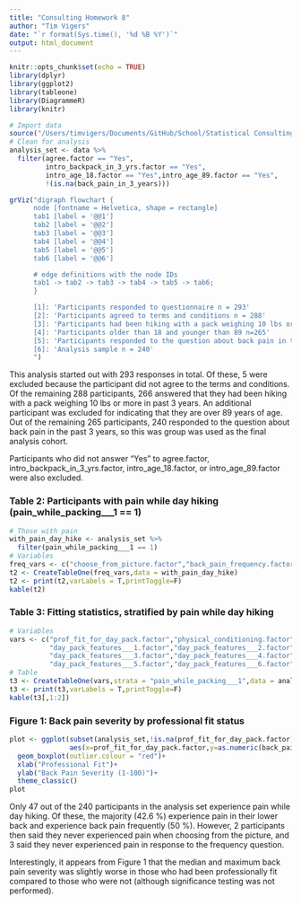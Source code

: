 ```yaml
---
title: "Consulting Homework 8"
author: "Tim Vigers"
date: "`r format(Sys.time(), '%d %B %Y')`"
output: html_document
---
```


```r
knitr::opts_chunk$set(echo = TRUE)
library(dplyr)
library(ggplot2)
library(tableone)
library(DiagrammeR)
library(knitr)
```

```r
# Import data
source("/Users/timvigers/Documents/GitHub/School/Statistical Consulting 2/Kiernan Project/Data/survey.r")
# Clean for analysis
analysis_set <- data %>%
  filter(agree.factor == "Yes",
         intro_backpack_in_3_yrs.factor == "Yes",
         intro_age_18.factor == "Yes",intro_age_89.factor == "Yes",
         !(is.na(back_pain_in_3_years)))
```

```r
grViz("digraph flowchart {
      node [fontname = Helvetica, shape = rectangle]        
      tab1 [label = '@@1']
      tab2 [label = '@@2']
      tab3 [label = '@@3']
      tab4 [label = '@@4']
      tab5 [label = '@@5']
      tab6 [label = '@@6']

      # edge definitions with the node IDs
      tab1 -> tab2 -> tab3 -> tab4 -> tab5 -> tab6;
      }

      [1]: 'Participants responded to questionnaire n = 293'
      [2]: 'Participants agreed to terms and conditions n = 288'
      [3]: 'Participants had been hiking with a pack weighing 10 lbs or more in past 3 years n = 266'
      [4]: 'Participants older than 18 and younger than 89 n=265'
      [5]: 'Participants responded to the question about back pain in the past 3 years n = 240'
      [6]: 'Analysis sample n = 240' 
      ")
```

This analysis started out with 293 responses in total. Of these, 5 were excluded because the participant did not agree to the terms and conditions. Of the remaining 288 participants, 266 answered that they had been hiking with a pack weighing 10 lbs or more in past 3 years. An additional participant was excluded for indicating that they are over 89 years of age. Out of the remaining 265 participants, 240 responded to the question about back pain in the past 3 years, so this was group was used as the final analysis cohort.

Participants who did not answer "Yes" to agree.factor, intro_backpack_in_3_yrs.factor, intro_age_18.factor, or intro_age_89.factor were also excluded. 

### Table 2: Participants with pain while day hiking (pain_while_packing___1 == 1)

```r
# Those with pain
with_pain_day_hike <- analysis_set %>%
  filter(pain_while_packing___1 == 1)
# Variables
freq_vars <- c("choose_from_picture.factor","back_pain_frequency.factor")
t2 <- CreateTableOne(freq_vars,data = with_pain_day_hike)
t2 <- print(t2,varLabels = T,printToggle=F)
kable(t2)
```

### Table 3: Fitting statistics, stratified by pain while day hiking

```r
# Variables
vars <- c("prof_fit_for_day_pack.factor","physical_conditioning.factor",
          "day_pack_features___1.factor","day_pack_features___2.factor",
          "day_pack_features___3.factor","day_pack_features___4.factor",
          "day_pack_features___5.factor","day_pack_features___6.factor")
# Table
t3 <- CreateTableOne(vars,strata = "pain_while_packing___1",data = analysis_set)
t3 <- print(t3,varLabels = T,printToggle=F)
kable(t3[,1:2])
```

### Figure 1: Back pain severity by professional fit status

```r
plot <- ggplot(subset(analysis_set,!is.na(prof_fit_for_day_pack.factor)),
               aes(x=prof_fit_for_day_pack.factor,y=as.numeric(back_pain)))+
  geom_boxplot(outlier.colour = "red")+
  xlab("Professional Fit")+
  ylab("Back Pain Severity (1-100)")+
  theme_classic()
plot
```

Only 47 out of the 240 participants in the analysis set experience pain while day hiking. Of these, the majority (42.6 %) experience pain in their lower back and experience back pain frequently (50 %). However, 2 participants then said they never experienced pain when choosing from the picture, and 3 said they never experienced pain in response to the frequency question. 

Interestingly, it appears from Figure 1 that the median and maximum back pain severity was slightly worse in those who had been professionally fit compared to those who were not (although significance testing was not performed). 
